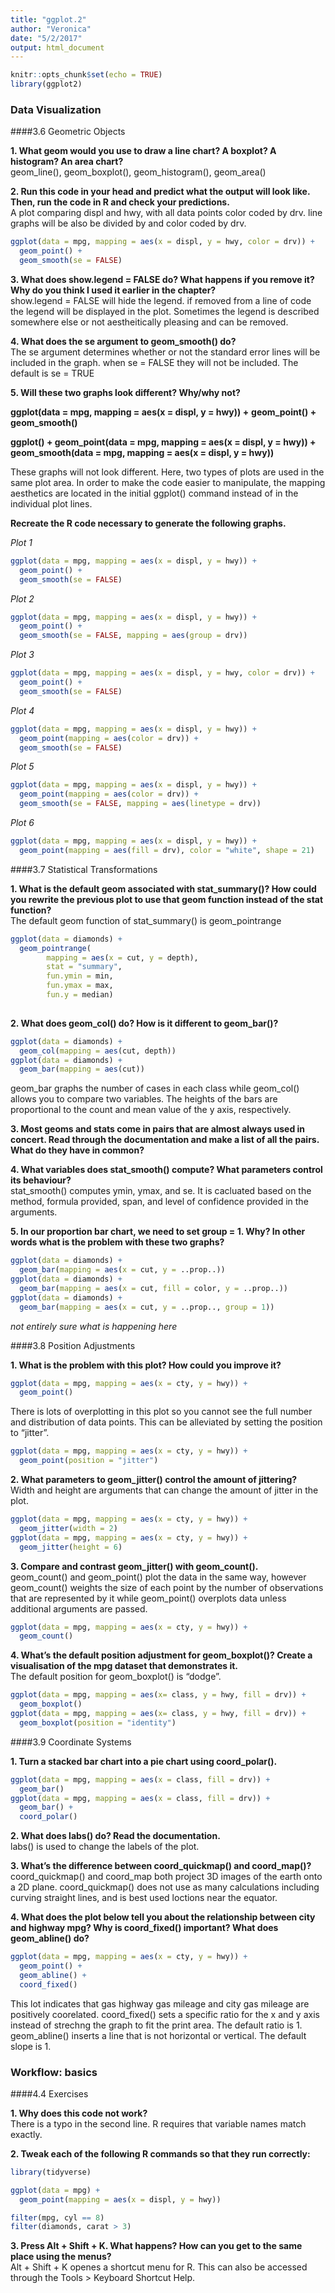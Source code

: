 ```yaml
---
title: "ggplot.2"
author: "Veronica"
date: "5/2/2017"
output: html_document
---
```


```r
knitr::opts_chunk$set(echo = TRUE)
library(ggplot2)
```
### Data Visualization

####3.6 Geometric Objects

**1. What geom would you use to draw a line chart? A boxplot? A histogram? An area chart?**  
geom_line(), geom_boxplot(), geom_histogram(), geom_area()

**2. Run this code in your head and predict what the output will look like. Then, run the code in R and check your predictions.**  
A plot comparing displ and hwy, with all data points color coded by drv. line graphs will be also be divided by and color coded by drv.

```r
ggplot(data = mpg, mapping = aes(x = displ, y = hwy, color = drv)) + 
  geom_point() + 
  geom_smooth(se = FALSE)
```

**3. What does show.legend = FALSE do? What happens if you remove it?
Why do you think I used it earlier in the chapter?**  
show.legend = FALSE will hide the legend. if removed from a line of code the legend will be displayed in the plot. Sometimes the legend is described somewhere else or not aestheitically pleasing and can be removed. 

**4. What does the se argument to geom_smooth() do?**  
The se argument determines whether or not the standard error lines will be included in the graph. when se = FALSE they will not be included. The default is se = TRUE

**5. Will these two graphs look different? Why/why not?**  

**ggplot(data = mpg, mapping = aes(x = displ, y = hwy)) +** 
  **geom_point() + **
  **geom_smooth()**

**ggplot() + **
  **geom_point(data = mpg, mapping = aes(x = displ, y = hwy)) + **
  **geom_smooth(data = mpg, mapping = aes(x = displ, y = hwy))**
  
These graphs will not look different. Here, two types of plots are used in the same plot area. In order to make the code easier to manipulate, the mapping aesthetics are located in the initial ggplot() command instead of in the individual plot lines. 

**Recreate the R code necessary to generate the following graphs.**  

_Plot 1_
```r
ggplot(data = mpg, mapping = aes(x = displ, y = hwy)) + 
  geom_point() +
  geom_smooth(se = FALSE)
```

_Plot 2_  
```r
ggplot(data = mpg, mapping = aes(x = displ, y = hwy)) + 
  geom_point() +
  geom_smooth(se = FALSE, mapping = aes(group = drv))
```

_Plot 3_
```r
ggplot(data = mpg, mapping = aes(x = displ, y = hwy, color = drv)) + 
  geom_point() +
  geom_smooth(se = FALSE)
```

_Plot 4_
```r
ggplot(data = mpg, mapping = aes(x = displ, y = hwy)) + 
  geom_point(mapping = aes(color = drv)) +
  geom_smooth(se = FALSE)
```

_Plot 5_
```r
ggplot(data = mpg, mapping = aes(x = displ, y = hwy)) + 
  geom_point(mapping = aes(color = drv)) +
  geom_smooth(se = FALSE, mapping = aes(linetype = drv))
```

_Plot 6_  
```r
ggplot(data = mpg, mapping = aes(x = displ, y = hwy)) + 
  geom_point(mapping = aes(fill = drv), color = "white", shape = 21)
```

####3.7 Statistical Transformations

**1. What is the default geom associated with stat_summary()? How could you rewrite the previous plot to use that geom function instead of the stat function?**  
The default geom function of stat_summary() is geom_pointrange

```r
ggplot(data = diamonds) + 
  geom_pointrange(
        mapping = aes(x = cut, y = depth), 
        stat = "summary",
        fun.ymin = min,
        fun.ymax = max,
        fun.y = median)
    
```

**2. What does geom_col() do? How is it different to geom_bar()?**
```r
ggplot(data = diamonds) + 
  geom_col(mapping = aes(cut, depth))
ggplot(data = diamonds) + 
  geom_bar(mapping = aes(cut))
```  
geom_bar graphs the number of cases in each class while geom_col() allows you to compare two variables. The heights of the bars are proportional to the count and mean value of the y axis, respectively.

**3. Most geoms and stats come in pairs that are almost always used in concert. Read through the documentation and make a list of all the pairs. What do they have in common?**


**4. What variables does stat_smooth() compute? What parameters control its behaviour?**   
stat_smooth() computes ymin, ymax, and se.  It is cacluated based on the method, formula provided, span, and level of confidence provided in the arguments.

**5. In our proportion bar chart, we need to set group = 1. Why? In other words what is the problem with these two graphs?**

```r
ggplot(data = diamonds) + 
  geom_bar(mapping = aes(x = cut, y = ..prop..))
ggplot(data = diamonds) + 
  geom_bar(mapping = aes(x = cut, fill = color, y = ..prop..))
ggplot(data = diamonds) + 
  geom_bar(mapping = aes(x = cut, y = ..prop.., group = 1))
```
_not entirely sure what is happening here_

####3.8 Position Adjustments

**1. What is the problem with this plot? How could you improve it?**
```r
ggplot(data = mpg, mapping = aes(x = cty, y = hwy)) + 
  geom_point()
```  
There is lots of overplotting in this plot so you cannot see the full number and distribution of data points. This can be alleviated by setting the position to "jitter". 
```r
ggplot(data = mpg, mapping = aes(x = cty, y = hwy)) + 
  geom_point(position = "jitter")
```

**2. What parameters to geom_jitter() control the amount of jittering?**  
Width and height are arguments that can change the amount of jitter in the plot.
```r
ggplot(data = mpg, mapping = aes(x = cty, y = hwy)) + 
  geom_jitter(width = 2)
ggplot(data = mpg, mapping = aes(x = cty, y = hwy)) + 
  geom_jitter(height = 6)
```

**3. Compare and contrast geom_jitter() with geom_count().**  
geom_count() and geom_point() plot the data in the same way, however geom_count() weights the size of each point by the number of observations that are represented by it while geom_point() overplots data unless additional arguments are passed. 
```r
ggplot(data = mpg, mapping = aes(x = cty, y = hwy)) + 
  geom_count()
```

**4. What’s the default position adjustment for geom_boxplot()? Create a visualisation of the mpg dataset that demonstrates it.**  
The default position for geom_boxplot() is "dodge".
```r
ggplot(data = mpg, mapping = aes(x= class, y = hwy, fill = drv)) +
  geom_boxplot()
ggplot(data = mpg, mapping = aes(x= class, y = hwy, fill = drv)) +
  geom_boxplot(position = "identity")
```

####3.9 Coordinate Systems

**1. Turn a stacked bar chart into a pie chart using coord_polar().**
```r
ggplot(data = mpg, mapping = aes(x = class, fill = drv)) +
  geom_bar()
ggplot(data = mpg, mapping = aes(x = class, fill = drv)) +
  geom_bar() +
  coord_polar()
```


**2. What does labs() do? Read the documentation.**  
labs() is used to change the labels of the plot. 

**3. What’s the difference between coord_quickmap() and coord_map()?**  
coord_quickmap() and coord_map both project 3D images of the earth onto a 2D plane. coord_quickmap() does not use as many calculations including curving straight lines, and is best used loctions near the equator.

**4. What does the plot below tell you about the relationship between city and highway mpg? Why is coord_fixed() important? What does geom_abline() do?**

```r
ggplot(data = mpg, mapping = aes(x = cty, y = hwy)) +
  geom_point() + 
  geom_abline() +
  coord_fixed()
```  
This lot indicates that gas highway gas mileage and city gas mileage are positively coorelated. coord_fixed() sets a specific ratio for the x and y axis instead of strechng the graph to fit the print area. The default ratio is 1. geom_abline() inserts a line that is not horizontal or vertical. The default slope is 1.

### Workflow: basics

####4.4 Exercises

**1. Why does this code not work?**  
There is a typo in the second line. R requires that variable names match exactly.

**2. Tweak each of the following R commands so that they run correctly:**  
```r
library(tidyverse)

ggplot(data = mpg) + 
  geom_point(mapping = aes(x = displ, y = hwy))

filter(mpg, cyl == 8)
filter(diamonds, carat > 3)
```

**3. Press Alt + Shift + K. What happens? How can you get to the same place using the menus?**  
Alt + Shift + K openes a shortcut menu for R. This can also be accessed through the Tools > Keyboard Shortcut Help.